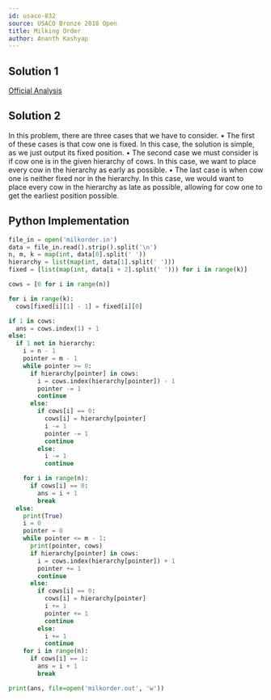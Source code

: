 ```yaml
---
id: usaco-832
source: USACO Bronze 2018 Open
title: Milking Order
author: Ananth Kashyap
---
```


## Solution 1

[Official Analysis](http://www.usaco.org/current/data/sol_milkorder_bronze_open18.html)

## Solution 2

In this problem, there are three cases that we have to consider. 
  • The first of these cases is that cow one is fixed. In this case, the solution is simple, as we just output its fixed position. 
  • The second case we must consider is if cow one is in the given hierarchy of cows. In this case, we want to place every cow in the hierarchy as early as possible. 
  • The last case is when cow one is neither fixed nor in the hierarchy. In this case, we would want to place every cow in the hierarchy as late as possible, allowing for cow one to get the earliest position possible.
<LanguageSection>
<PySection>

## Python Implementation

```py
file_in = open('milkorder.in')
data = file_in.read().strip().split('\n')
n, m, k = map(int, data[0].split(' '))
hierarchy = list(map(int, data[1].split(' ')))
fixed = [list(map(int, data[i + 2].split(' '))) for i in range(k)]

cows = [0 for i in range(n)]

for i in range(k):
  cows[fixed[i][1] - 1] = fixed[i][0]

if 1 in cows:
  ans = cows.index(1) + 1
else:
  if 1 not in hierarchy:
    i = n - 1
    pointer = m - 1
    while pointer >= 0:
      if hierarchy[pointer] in cows:
        i = cows.index(hierarchy[pointer]) - 1
        pointer -= 1
        continue
      else:
        if cows[i] == 0:
          cows[i] = hierarchy[pointer]
          i -= 1
          pointer -= 1
          continue
        else:
          i -= 1
          continue

    for i in range(n):
      if cows[i] == 0:
        ans = i + 1
        break
  else:
    print(True)
    i = 0
    pointer = 0
    while pointer <= m - 1:
      print(pointer, cows)
      if hierarchy[pointer] in cows:
        i = cows.index(hierarchy[pointer]) + 1
        pointer += 1
        continue
      else:
        if cows[i] == 0:
          cows[i] = hierarchy[pointer]
          i += 1
          pointer += 1
          continue
        else:
          i += 1
          continue
    for i in range(n):
      if cows[i] == 1:
        ans = i + 1
        break

print(ans, file=open('milkorder.out', 'w'))
```

</PySection>
</LanguageSection>
